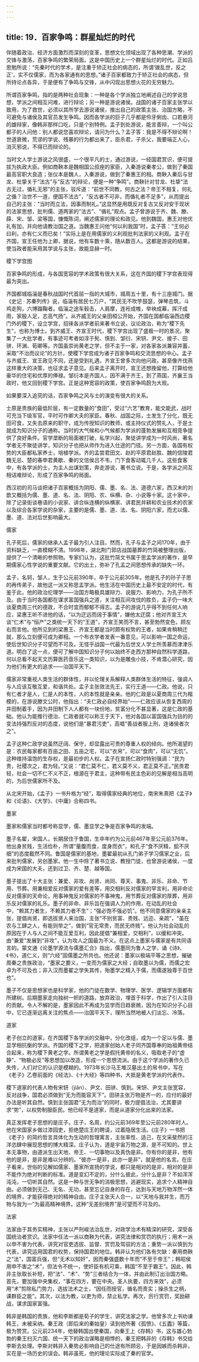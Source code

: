 ```yaml
---
---
---
```

title: 19．百家争鸣：群星灿烂的时代
---




伴随着政治、经济方面激烈而深刻的变革，思想文化领域出现了各种思潮、学派的交锋与激荡，百家争鸣的繁荣局面。这是中国历史上一个群星灿烂的时代。正如吕思勉所说：“先秦时代的学术，是注重于矫正社会的病态的，所谓‘拨乱世，反之正’，实不仅儒家，而为各家通有的思想。”诸子百家都致力于矫正社会的病态，但所持论点各异，于是便有了争鸣与交锋，从中闪现出思想火花的无穷魅力。

所谓百家争鸣，指的是两种社会现象：一种是各个学派独立地阐述自己的学说思想，学派之间相互问难，进行辩论；另一种是游说诸侯。战国的诸子百家主张学以致用，为了救世，必须以其所学去游说诸侯，推出自己的政策主张、治国方略，不可避免与诸侯及其官员发生争鸣。因而各学派的巨子几乎都是伶牙俐齿、口若悬河的雄辩家，像韩非那样口吃，只是个别特例。孟子到处游说，能言善辩，一个叫公都子的人问他：别人都说您喜欢辩论，请问为什么？孟子答：我是不得不辩论啊！世道衰微，荒谬的学说、残暴的行为都出来了，臣杀君，子杀父，我要端正人心，消灭邪说，不得已而辩论的。

当时文人学士游说之风很盛，一个很平凡的士，通过游说，一经国君赏识，便可提拔为执政大臣。例如商鞅本是魏相国公叔痤的家臣，入秦游说秦孝公，做到了秦国最高官职大良造；张仪本是魏人，入秦游说，做到了秦惠王的相。商鞅入秦后与甘龙、杜挚关于“法古”与“反古”的辩论，便是一种“争鸣”。商鞅针对甘龙、杜挚“法古无过，循礼无邪”的主张，驳斥道：“前世不同教，何古之法？帝王不相复，何礼之循？治世不一道，便国不法古”，“反古者不可非，而循礼者不足多”，从而提出自己的主张：“当时而立法，因事而制礼。”这显然是用既反对复古又反对安于现状的法家思想，批判儒、道两家的“法古”、“循礼”观点。孟子曾游说于齐、魏、滕、薛、宋、邹、梁等国，慷慨陈词，阐述儒家的理论和政见。他到魏国，惠王对他优礼有加，并向他请教治国之道。当魏惠王问他“何以利我国”时，孟子答：“王何必曰利，亦有仁义而已矣！”实际上是在用儒家的义利观批判法家的义利观。孟子在齐国，宣王任他为上卿，据说，他有车数十乘，随从数百人。这都是游说的结果，使当政者能采用其学说与主张，故能显赫一时。



稷下学宫图



百家争鸣的形成，与各国宽容的学术政策有很大关系，这在齐国的稷下学宫表现得最为突出。

齐国都城临淄是春秋战国时代首屈一指的大城市，城周五十里，有十三座城门。据《史记 · 苏秦列传》说，临淄有居民七万户，“其民无不吹竽鼓瑟，弹琴击筑，斗鸡走狗，六博蹋鞠者。临淄之途车毂击，人肩摩，连衽成帷，举袂成幕，挥汗成雨，家殷人足，志高气扬”。从齐威王的父亲田桓公开始，齐国在国都临淄西边稷门外的稷下，设立学宫，招徕各派学者前来著书立说，议论政治，称为“稷下先生”，也称为博士。到齐威王、齐宣王时代，稷下学宫出现了盛极一时的景况，聚集了一大批学者，有事迹可考者如淳于髡、慎到、邹衍、宋钘、尹文、接子、田骈、环渊、荀卿等。齐国虽崇尚黄老之学，但不主于一家，对各家各派兼容并蓄，采取“不治而议论”的方针，使稷下学宫成为诸子百家争鸣和交流思想的中心。孟子与齐威王、宣王政见不同，还是受到礼遇，齐宣王曾多次向他问政，甚至像齐伐燕这样重大的决策，也征求孟子意见。后来孟子离开时，宣王还想挽留他，打算给他豪华的住宅和优厚的俸禄。邹衍本是齐国人，因不满于齐王，到了燕国，齐襄王当政时，他又回到稷下学宫。正是这种宽容的政策，使百家争鸣蔚为大观。

如果要深入追究的话，百家争鸣之风与士的演变有很大的关系。

士原是贵族的最低阶层，有一定数量的“食田”，受过“六艺”教育，能文能武，战时可充当下级军官，平时可作卿大夫的家臣。春秋、战国之际，士发生了分化，既无田可食，又失去原来的职守，成为传授知识的教师，或主持仪式的赞礼人，于是士就成为知识分子的通称。当时的大气候和小气候都为学派的蓬勃发展和互相竞争提供了良好条件。官学垄断的局面被打破，私学兴起，聚徒讲学成为一时风尚，著名学者无不聚徒讲学，知识分子也把从师作为进入仕途的门径。另一方面，各国有权势的大臣都私家养士，培植学派。齐的孟尝君田文、赵的平原君赵胜、魏的信陵君魏无忌、楚的春申君黄歇、秦的文信侯吕不韦，门下食客动辄几千人。这些食客中，有各学派的士，为主人出谋划策，奔走游说，著书立说。于是，各学派之间互相诘难辩论，形成了百家争鸣的局面。

西汉初的司马谈把诸子百家概括为阴阳、儒、墨、名、法、道德六家，西汉末的刘歆又概括为儒、墨、道、名、法、阴阳、农、纵横、杂、小说等十家。这十家中，除了记录街谈巷语的小说家、讲合纵连横的纵横家、讲君民并耕和农业技术的农家以及综合各家学说的杂家，主要的是儒、墨、道、法、名、阴阳六家，而尤以儒、墨、道、法对后世影响最大。

儒家

孔子死后，儒家的继承人孟子最为引人注目。然而，孔子与孟子之间170年，由于资料缺乏，一直模糊不清。1998年，湖北荆门郭店战国墓葬的竹简被整理出版，提供了一个清晰的参照物。专家们认为，这批竹简文书属于思孟学派的著作，是早期儒家心性学说的重要文献。它的出土，弥补了孔孟之间思想传承的缺失一环。

孟子，名轲，邹人，生于公元前390年，卒于公元前305年。他是孔子的孙子子思的再传弟子，故他这一派又称思孟学派。他生活在中国历史上最不安定的时代，有鉴于此，他的政治伦理学——治国方略极具雄辩力、说服力、影响力，为孔子所不及。由于当时各国都在谋求富国强兵之道，关注相互间攻伐的胜负，孟子仍一味大谈夏商周三代的德政，不合时宜而郁郁不得志。孟子的游说几乎得不到任何人响应，梁惠王听不进他的话，“以为迂远而阔于事情”，嫌他太迂腐；他对齐宣王大谈“仁术”与“恒产”之类统一天下的“王道”，齐宣王笑而不言，甚至勃然变色，顾左右而言他。他所见到的梁惠王、齐宣王都是当时颇有权势的王者，如果肯稍稍迁就，那么立刻便可成为卿相。一个布衣学者发表一番意见，可以影响一国之命运，使后世知识分子可望而不可及。无怪乎战国一代最为后世文人学士所羡慕而津津乐道。明白了这一点，便可了解中国知识分子何以始终不走西方那种自然科学道路，何以总看不起天文历算医药音乐这一类知识，以为是雕虫小技，不肯潜心研究，因为他们有更大的追求——治国平天下。

儒家非常重视人类生活的群体性，并以伦理关系解释人类群体生活的特征，强调人与人应该互敬互爱，和谐共处。孟子主张效法先王，实行王道——仁政。他说，只有仁者才是人，仁是人的本性，人的本性就是亲亲。他的仁政是以夏商周三代为楷模的，在游说滕文公时，他指出：“夫仁政必自经界始”——仁政应该从恢复西周的井田制着手，因为井田制下人人都有一块份地，贫富分化不甚显著，这是仁政的基础。他认为能推行德治、仁政者就可以称王于天下，他对各国以富国强兵为目的的变法持强烈反对的态度，说他们是“暴君污吏”，高唱“善战者服上刑，连诸侯者次之”。

孟子这种仁政学说虽然迂阔、保守，却显露出可贵的尊重人权的倾向。他所渴望的是：农民每家都有百亩之田、五亩之宅，可以“衣帛”，可以“食肉”，可以“无饥”。这种维持温饱的生存权，是最初步的人权。孟子在宣扬仁政时特别强调：“民为贵，社稷次之，君为轻。”又说：“君仁莫不仁，君义莫不义，君正莫不正。”民贵君轻，社会一切不仁不义不正，根源在于君主，这种带有民主色彩的见解是相当高明的，为后世儒家所不及。

从北宋开始，《孟子》一书升格为“经”，取得儒家经典的地位，南宋朱熹把《孟子》和《论语》、《大学》、《中庸》合称四书。

墨家

墨家和儒家当时都号称显学，儒、墨显学之争是百家争鸣的发端。

墨子名翟，宋国人，长期居住于鲁国，生卒年约为公元前467年至公元前376年。他出身贫贱，生活俭朴，所谓“量腹而食，度身而衣”，和孔子“食不厌精，脍不厌细”的态度截然不同。鲁国是儒家的基地，墨翟最初从孔门弟子学习儒家之业，后来批判儒家，另创墨家。他一生中除了著书立说、教授门徒，也曾游说诸侯，一度成为宋国的大夫，还到过卫、齐、楚、越等国。

墨子提出了十大主张：兼爱、非攻、尚贤、尚同、尊天、事鬼、非乐、非命、节用、节葬。用兼相爱反对儒家的爱有差等，用交相利反对儒家的罕言利，用非命论反对儒家的天命论，用事神鬼反对儒家的不事神鬼，用节葬反对儒家的厚葬，用非乐反对儒家的礼乐。墨子的非命、非乐旨在强调人力的作用，在动乱的社会中，“赖其力者生，不赖其力者不生”；“强必饱不强必饥”。他不同意儒家的亲亲主张，提倡尚贤，即选拔贤人来治国，主张“不别贫富、贵贱、远迩、亲疏”，“虽在农与工肆之人，有能则举之”，做到“官无常贵，而民无终贱”。他认为社会动乱的原因在于人与人之间不能互爱互利，因此提倡“兼相爱，交相利”，以缓和冲突。由“兼爱”发展到“非攻”，认为攻人之国最为不义。在这点上墨家与儒家是有共同语言的。蒙文通《论墨学源流与儒墨汇合》指出，儒墨同为鲁人之学，诵《诗》、《书》，道仁义，则“六经”固儒墨之所共也。他还说：墨家以极端平等之思想，摧破周秦之贵族政治，“墨家之要义，一变而为儒家之大经；自取墨以为儒，而儒之宏卓为不可及也；非入汉而墨翟之学失其传，殆墨学之精入于儒，而儒遂独尊于百世也”。

墨子不仅是思想家也是科学家，他的门徒在数学、物理学、医学、逻辑学方面都有所建树。后期墨家走向独树一帜的道路，放弃政治，埋首于科学，作出了引人注目的贡献。令人不解的是，墨家因此不再成为显学而日趋衰微，因为在知识分子心目中，它已逐渐远离关注的焦点——治国平天下，理所当然地被人们淡忘、冷落。

道家

老子创立的道家，在齐国稷下各学派的交融中，分化改组，成为一个足以与儒、墨显学相抗衡的学派。齐国的稷下之学，把道家创始人老子同齐国尊奉的始祖黄帝结合起来，称为稷下黄老之学。所谓黄老之学是假托黄帝的名义，吸取老子的“虚静”、“物极必反”等思想加以改造，形成一个思想流派。由于这个学派的著作久已失传，人们对它的认识是模糊的。1973年长沙马王堆汉墓出土的帛书中，写在《老子》乙卷前面的《经法》、《十大经》等四种书，大抵是黄老学派的代表作。

稷下道家的代表人物有宋钘（jiān）、尹文、田骈、慎到。宋钘、尹文主张宽容，反对战争，国君必须做到“无为而能容天下”。田骈主张万物是齐一的，应付的最好办法是听其自然。慎到主张国君“无为而治”的同时，极力提倡法治，尤其要讲求“势”，以权势制服臣民。他已经不是道家，而是从道家分化出来的法家。

真正发挥老子思想的是庄子。庄子，名周，约公元前369年至公元前280年时人。他在宋国家乡做过漆园吏，拒绝楚庄王的聘请，过着隐居生活。《庄子》一书把《老子》的简约哲言具体化为生动的哲理寓言，主张率性、适己，在文采斐然的汪洋恣肆中展现思想的博大精深。庄子认为，道是宇宙万物之源，是不可知的。世上本无事物，由道派生出天地、帝王、一切事物以及真伪是非。你有你的是非，他有他的是非，是非是难以分辨的。“彼亦一是非，此亦一是非”，就是他的名言。在庄子看来，世俗的见解如儒家、墨家所宣扬的学说，都只是相对的是非，相对的是非不能作为绝对判断的标准。道是变幻不定的，分什么彼此，分什么是非？不如浑浑沌沌，一切听其自然。这是一种与世无争的消极思想，逃避现实，追求个人精神自由。必须做到无己、无名、无功，甚至忘记自身的存在，达到与天地万物浑然一体的境界，才能获得绝对的精神自由。庄子主张天人合一，以“天地与我并生，而万物与我为一”为最高精神境界。这种“无差别境界”是可望而不可及的。

法家

法家由于其务实精神，主张以严刑峻法治乱世，对政学治术有精深的研究，深受各国统治者赏识。法家中任法一派以商鞅为代表，讲究法律和赏罚的执行；用术一派以申不害为代表，讲究对官吏选拔、监督、赏罚及驾驭的方法；重势一派以慎到为代表，讲究运用国君的权势，保持国君的地位。韩非认为他们各有欠缺：秦用商鞅之“法”，国富兵强，但“无术以知奸”，因而秦强盛数十年而“不至于帝王”；韩昭侯用申不害之“术”，但法令不统一，使奸臣有机可乘，韩国“不至于霸王”。因此，韩非主张取长补短，把“法”、“术”、“势”三者结合为一体，并由此制订出治国方略。首先，要加强中央集权，“事在四方，要在中央。圣人执要，四方来效”，必须用“术”剪除私门势力，选拔法术之士，“因任而授官，循名而责实；操杀生之柄，课群臣之能”。其次，以法为教，以吏为师，禁止私学。再次，厉行赏罚，奖励耕战，谋求国家富强。

韩非是韩国的贵族，他和李斯都是荀子的学生，讲究法家之学。他曾多次上书劝谏韩王，未被采纳。秦王政（即后来的秦始皇）读到他所著《孤愤》、《五蠹》等篇，极为赞赏。公元前234年，他替韩国出使秦国，向秦王上《存韩》书，这与雄心勃勃的秦王扫灭六国、统一天下的政治谋略是相悖的，秦王把韩非的《存韩》书交给李斯去处理。李斯对韩非入秦势必影响自己的仕途有所顾忌，于是因嫉而杀韩非，实在是一场历史的误会。韩非虽死，他的理论实际成了秦的官学。